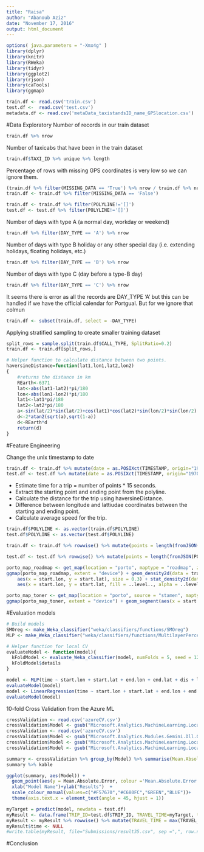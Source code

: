 ```yaml
---
title: "Raisa"
author: "Abanoub Aziz"
date: "November 17, 2016"
output: html_document
---
```


```r
options( java.parameters = "-Xmx4g" )
library(dplyr)
library(knitr)
library(RWeka)
library(tidyr)
library(ggplot2)
library(rjson)
library(caTools)
library(ggmap)
```

```r
train.df <- read.csv('train.csv')
test.df <-  read.csv('test.csv')
metadata.df <- read.csv('metaData_taxistandsID_name_GPSlocation.csv')
```

#Data Exploratory
Number of records in our train dataset
```r
train.df %>% nrow
```

Number of taxicabs that have been in the train dataset
```r
train.df$TAXI_ID %>% unique %>% length
```

Percentage of rows with missing GPS coordinates is very low so we can ignore them.
```r
(train.df %>% filter(MISSING_DATA == 'True') %>% nrow / train.df %>% nrow) * 100
train.df <- train.df %>% filter(MISSING_DATA == 'False')

train.df <- train.df %>% filter(POLYLINE!='[]')
test.df <- test.df %>% filter(POLYLINE!='[]')
```

Number of days with type A (a normal day, workday or weekend)
```r
train.df %>% filter(DAY_TYPE == 'A') %>% nrow
```
Number of days with type B holiday or any other special day (i.e. extending holidays, floating holidays, etc.)
```r
train.df %>% filter(DAY_TYPE == 'B') %>% nrow
```
Number of days with type C (day before a type-B day)
```r
train.df %>% filter(DAY_TYPE == 'C') %>% nrow
```

It seems there is error as all the records are DAY_TYPE 'A' but this can be handled if we have the official calendar for Portgual. But for we ignore that colmun
```r
train.df <- subset(train.df, select = -DAY_TYPE)
```

Applying stratified sampling to create smaller training dataset
```r
split_rows = sample.split(train.df$CALL_TYPE, SplitRatio=0.2)
train.df <- train.df[split_rows,]
```



```r
# Helper function to calculate distance between two points.
haversineDistance=function(lat1,lon1,lat2,lon2)
{
	#returns the distance in km
	REarth<-6371
	lat<-abs(lat1-lat2)*pi/180
	lon<-abs(lon1-lon2)*pi/180
	lat1<-lat1*pi/180
	lat2<-lat2*pi/180
	a<-sin(lat/2)*sin(lat/2)+cos(lat1)*cos(lat2)*sin(lon/2)*sin(lon/2)
	d<-2*atan2(sqrt(a),sqrt(1-a))
	d<-REarth*d
	return(d)
}
```

#Feature Engineering  

Change the unix timestamp to date
```r
train.df <- train.df %>% mutate(date = as.POSIXct(TIMESTAMP, origin="1970-01-01", tz ="WET"))
test.df <- test.df %>% mutate(date = as.POSIXct(TIMESTAMP, origin="1970-01-01", tz ="WET"))
```

* Estimate time for a trip = number of points * 15 seconds.
* Extract the starting point and ending point from the polyline.
* Calculate the distance for the trip using haversineDistance.
* Difference between longitude and lattiudae coordinates between the starting and ending point.
* Calculate average speed for the trip.

```r
train.df$POLYLINE <- as.vector(train.df$POLYLINE)
test.df$POLYLINE <- as.vector(test.df$POLYLINE)

train.df <- train.df %>% rowwise() %>% mutate(points = length(fromJSON(POLYLINE)), start.lon = fromJSON(POLYLINE)[[1]][1], start.lat = fromJSON(POLYLINE)[[1]][2], end.lon = fromJSON(POLYLINE)[[points]][1], end.lat = fromJSON(POLYLINE)[[points]][2], dis = haversineDistance(start.lat, start.lon, end.lat, end.lon), time = points * 15, avg.speed = dis/time, lon.diff = end.lon - start.lon, lat.diff = end.lat - start.lat)

test.df <- test.df %>% rowwise() %>% mutate(points = length(fromJSON(POLYLINE)), start.lon = fromJSON(POLYLINE)[[1]][1], start.lat = fromJSON(POLYLINE)[[1]][2], end.lon = fromJSON(POLYLINE)[[points]][1], end.lat = fromJSON(POLYLINE)[[points]][2], dis = haversineDistance(start.lat, start.lon, end.lat, end.lon), time_so_far = points * 15, avg.speed = dis/time_so_far, lon.diff = end.lon - start.lon, lat.diff = end.lat - start.lat )
```

```r
porto_map_roadmap <- get_map(location = "porto", maptype = "roadmap", zoom = 14)
ggmap(porto_map_roadmap, extent = "device") + geom_density2d(data = train.df, 
    aes(x = start.lon, y = start.lat), size = 0.3) + stat_density2d(data = train.df, 
    aes(x = start.lon, y = start.lat, fill = ..level.., alpha = ..level..), size = 0.01, bins = 16, geom = "polygon") + scale_fill_gradient(low = "green", high = "red") + scale_alpha(range = c(0, 0.3), guide = FALSE)
```

```r
porto_map_toner <- get_map(location = "porto", source = "stamen", maptype = "toner", zoom = 12)
ggmap(porto_map_toner, extent = "device") + geom_segment(aes(x = start.lon, y = start.lat, xend = end.lon, yend = end.lat ), colour = "red", alpha = 0.3, size = 2, data = head(train.df, n= 150), arrow=arrow(length=unit(0.3,"cm")) )
```

#Evaluation models

```r
# Build models
SMOreg <- make_Weka_classifier("weka/classifiers/functions/SMOreg")
MLP <- make_Weka_classifier("weka/classifiers/functions/MultilayerPerceptron")

# Helper function for local CV
evaluateModel <- function(model){
  kFoldModel <- evaluate_Weka_classifier(model, numFolds = 5, seed = 123)
  kFoldModel$details
}

model <- MLP(time ~ start.lon + start.lat + end.lon + end.lat + dis + lat.diff +lon.diff+ CALL_TYPE, data = train.df)
evaluateModel(model)
model <- LinearRegression(time ~ start.lon + start.lat + end.lon + end.lat, data = train.df)
evaluateModel(model)
```

10-fold Cross Validation from the Azure ML 
```r
crossValidation <- read.csv('azureCV.csv')
crossValidation$Model <- gsub("Microsoft.Analytics.MachineLearning.Local.BatchLinearRegressor", "Decision Trees", crossValidation$Model)
crossValidation <- read.csv('azureCV.csv')
crossValidation$Model <- gsub("Microsoft.Analytics.Modules.Gemini.Dll.GeminiDecisionForestRegressor", "Decision Trees", crossValidation$Model)
crossValidation$Model <- gsub("Microsoft.Analytics.MachineLearning.Local.BayesianLinearRegressor", "BayesianLinearRegressor", crossValidation$Model)
crossValidation$Model <- gsub("Microsoft.Analytics.MachineLearning.Local.BatchLinearRegressor", "LinearRegressor", crossValidation$Model)

summary <- crossValidation %>% group_by(Model) %>% summarise(Mean.Absolute.Error = mean(Mean.Absolute.Error), Root.Mean.Squared.Error = mean(Root.Mean.Squared.Error),Relative.Absolute.Error = mean(Relative.Absolute.Error), Relative.Squared.Error = mean(Relative.Squared.Error))
summary %>% kable

ggplot(summary, aes(Model)) +
  geom_point(aes(y = Mean.Absolute.Error, colour ='Mean.Absolute.Error'), size=1.5, group = 1, shape=1) + geom_point(aes(y = Root.Mean.Squared.Error, colour = 'Root.Mean.Squared.Error'), size= 1.5, group = 1, shape=2)+ geom_point(aes(y = Relative.Absolute.Error, colour = 'Relative.Absolute.Error'), size= 1.5, group = 1, shape=3)+ geom_point(aes(y = Relative.Squared.Error, colour = 'Relative.Squared.Error'), size= 1.5, group = 1, shape=4)+ 
  xlab("Model Name")+ylab("Results")  +
  scale_colour_manual(values=c("#F57670","#C680FC","GREEN","BLUE"))+
  theme(axis.text.x = element_text(angle = 45, hjust = 1))
```

```r
myTarget = predict(model, newdata = test.df)
myResult <- data.frame(TRIP_ID=test.df$TRIP_ID, TRAVEL_TIME=myTarget, time = test.df$time_so_far)
myResult <- myResult %>% rowwise() %>% mutate(TRAVEL_TIME = max(TRAVEL_TIME,time))
myResult$time <- NULL
#write.table(myResult, file="Submissions/result35.csv", sep =",", row.names= FALSE)
```

#Conclusion
